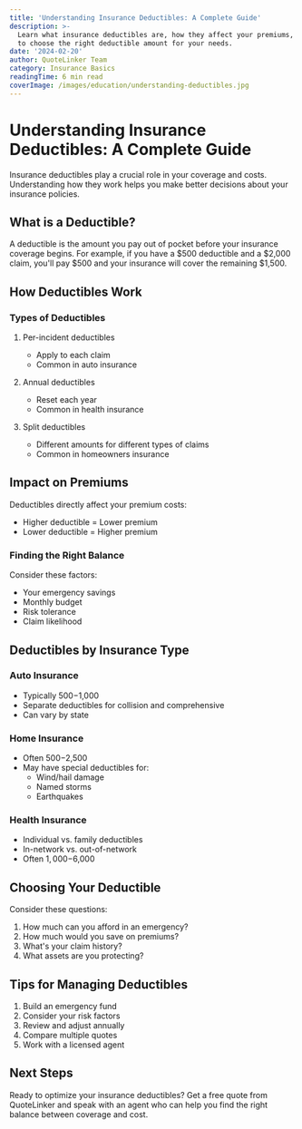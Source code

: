 ```yaml
---
title: 'Understanding Insurance Deductibles: A Complete Guide'
description: >-
  Learn what insurance deductibles are, how they affect your premiums, and how
  to choose the right deductible amount for your needs.
date: '2024-02-20'
author: QuoteLinker Team
category: Insurance Basics
readingTime: 6 min read
coverImage: /images/education/understanding-deductibles.jpg
---
```


# Understanding Insurance Deductibles: A Complete Guide

Insurance deductibles play a crucial role in your coverage and costs. Understanding how they work helps you make better decisions about your insurance policies.

## What is a Deductible?

A deductible is the amount you pay out of pocket before your insurance coverage begins. For example, if you have a $500 deductible and a $2,000 claim, you'll pay $500 and your insurance will cover the remaining $1,500.

## How Deductibles Work

### Types of Deductibles
1. Per-incident deductibles
   - Apply to each claim
   - Common in auto insurance

2. Annual deductibles
   - Reset each year
   - Common in health insurance

3. Split deductibles
   - Different amounts for different types of claims
   - Common in homeowners insurance

## Impact on Premiums

Deductibles directly affect your premium costs:
- Higher deductible = Lower premium
- Lower deductible = Higher premium

### Finding the Right Balance
Consider these factors:
- Your emergency savings
- Monthly budget
- Risk tolerance
- Claim likelihood

## Deductibles by Insurance Type

### Auto Insurance
- Typically $500-$1,000
- Separate deductibles for collision and comprehensive
- Can vary by state

### Home Insurance
- Often $500-$2,500
- May have special deductibles for:
  - Wind/hail damage
  - Named storms
  - Earthquakes

### Health Insurance
- Individual vs. family deductibles
- In-network vs. out-of-network
- Often $1,000-$6,000

## Choosing Your Deductible

Consider these questions:
1. How much can you afford in an emergency?
2. How much would you save on premiums?
3. What's your claim history?
4. What assets are you protecting?

## Tips for Managing Deductibles

1. Build an emergency fund
2. Consider your risk factors
3. Review and adjust annually
4. Compare multiple quotes
5. Work with a licensed agent

## Next Steps

Ready to optimize your insurance deductibles? Get a free quote from QuoteLinker and speak with an agent who can help you find the right balance between coverage and cost. 
